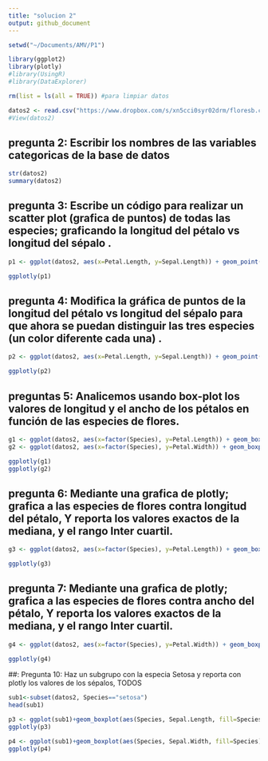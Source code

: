 ```yaml
---
title: "solucion 2"
output: github_document
---
```


```r
setwd("~/Documents/AMV/P1")
```

```r
library(ggplot2)
library(plotly)
#library(UsingR)
#library(DataExplorer)
```

```r
rm(list = ls(all = TRUE)) #para limpiar datos
```


```r
datos2 <- read.csv("https://www.dropbox.com/s/xn5cci0syr02drm/floresb.csv?dl=1")
#View(datos2)
```

## pregunta 2: Escribir los nombres de las variables categoricas de la base de datos

```r
str(datos2) 
summary(datos2)
```

## pregunta 3: Escribe un código para realizar un scatter plot (grafica de puntos) de todas las especies; graficando la longitud del pétalo vs longitud del sépalo .

```r
p1 <- ggplot(datos2, aes(x=Petal.Length, y=Sepal.Length)) + geom_point() 

ggplotly(p1)
```

## pregunta 4: Modifica la gráfica de puntos de la longitud del pétalo vs longitud del sépalo  para que ahora se puedan distinguir las tres especies (un color diferente cada una)  .

```r
p2 <- ggplot(datos2, aes(x=Petal.Length, y=Sepal.Length)) + geom_point(aes(col=Species)) 

ggplotly(p2)
```

## preguntas 5: Analicemos usando box-plot los valores de longitud y el ancho de los pétalos en función de las especies de flores.

```r
g1 <- ggplot(datos2, aes(x=factor(Species), y=Petal.Length)) + geom_boxplot() 
g2 <- ggplot(datos2, aes(x=factor(Species), y=Petal.Width)) + geom_boxplot() 

ggplotly(g1)
ggplotly(g2)

```

## pregunta 6: Mediante una grafica de plotly; grafica a las especies de flores contra longitud del pétalo, Y reporta los valores exactos de la mediana, y el rango Inter cuartil. 

```r
g3 <- ggplot(datos2, aes(x=factor(Species), y=Petal.Length)) + geom_boxplot() 

ggplotly(g3)
```

## pregunta 7: Mediante una grafica de plotly;  grafica a las especies de flores contra ancho del pétalo, Y reporta los valores exactos de la mediana, y el rango Inter cuartil.

```r
g4 <- ggplot(datos2, aes(x=factor(Species), y=Petal.Width)) + geom_boxplot() 

ggplotly(g4)
```

##: Pregunta 10: Haz un subgrupo con la especia Setosa y reporta con plotly los valores de los sépalos, TODOS

```r
sub1<-subset(datos2, Species=="setosa")
head(sub1)
 
p3 <- ggplot(sub1)+geom_boxplot(aes(Species, Sepal.Length, fill=Species))+ ggtitle("Gráfica de longitud de petalos de la especie setosa") 
ggplotly(p3)

p4 <- ggplot(sub1)+geom_boxplot(aes(Species, Sepal.Width, fill=Species))+ ggtitle("Gráfica de ancho de petalos de la especie setosa")
ggplotly(p4)
```
